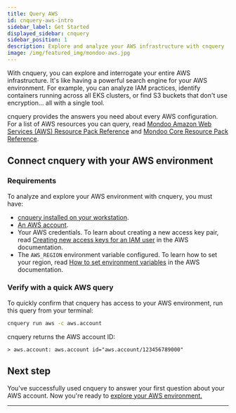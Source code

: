 ```yaml
---
title: Query AWS
id: cnquery-aws-intro
sidebar_label: Get Started
displayed_sidebar: cnquery
sidebar_position: 1
description: Explore and analyze your AWS infrastructure with cnquery
image: /img/featured_img/mondoo-aws.jpg
---
```


With cnquery, you can explore and interrogate your entire AWS infrastructure. It's like having a powerful search engine for your AWS environment. For example, you can analyze IAM practices, identify containers running across all EKS clusters, or find S3 buckets that don't use encryption... all with a single tool.

cnquery provides the answers you need about every AWS configuration. For a list of AWS resources you can query, read [Mondoo Amazon Web Services (AWS) Resource Pack Reference](/mql/resources/aws-pack/) and [Mondoo Core Resource Pack Reference](/mql/resources/core-pack/).

## Connect cnquery with your AWS environment

### Requirements

To analyze and explore your AWS environment with cnquery, you must have:

- [cnquery installed on your workstation](/cnquery/).
- [An AWS account](https://aws.amazon.com/free/).
- Your AWS credentials. To learn about creating a new access key pair, read [Creating new access keys for an IAM user](https://docs.aws.amazon.com/keyspaces/latest/devguide/access.credentials.html#create.keypair) in the AWS documentation.
- The `AWS_REGION` environment variable configured. To learn how to set your region, read [How to set environment variables](https://docs.aws.amazon.com/cli/latest/userguide/cli-configure-envvars.html#envvars-set) in the AWS documentation.

### Verify with a quick AWS query

To quickly confirm that cnquery has access to your AWS environment, run this query from your terminal:

```bash
cnquery run aws -c aws.account
```

cnquery returns the AWS account ID:

```shell
> aws.account: aws.account id="aws.account/123456789000"
```

## Next step

You've successfully used cnquery to answer your first question about your AWS account. Now you're ready to [explore your AWS environment.](/cnquery/cnquery-aws/cnquery-aws-account)

---

